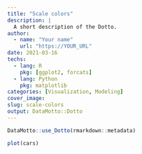```yaml
---
title: "Scale colors"
description: |
  A short description of the Dotto.
author:
  - name: "Your name"
    url: "https://YOUR_URL"
date: 2021-03-16
techs:
  - lang: R
    pkg: [ggplot2, forcats]
  - lang: Python
    pkg: matplotlib
categories: [Visualization, Modeling]
cover_image:
slug: scale-colors
output: DataMotto::Dotto
---
```


```r
DataMotto::use_Dotto(rmarkdown::metadata)
```

<!-- Dot 1 ------------------------------------------------>

```r
plot(cars)
```


